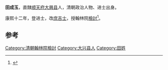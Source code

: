 '''田成玉'''，直隸[[顺天府|顺天府]][[大兴县_(金朝)|大興县]]人，清朝政治人物、进士出身。

康熙十二年，登进士，改[[庶吉士|庶吉士]]，授翰林院[[檢討|檢討]]<ref>{{cite news|author=陈泽希|title=清代北京汉人进士考|url=http://szb.bjedu.cn/jysh/2010-10-15/879.html|accessdate=2013-08-25|newspaper=京教纵横|deadurl=yes|archiveurl=https://web.archive.org/web/20130921053444/http://szb.bjedu.cn/jysh/2010-10-15/879.html|archivedate=2013-09-21}}</ref>。

==参考==
{{Reflist}}
{{清朝官员小作品}}
{{康熙十二年癸丑科殿試金榜}}
[[Category:清朝翰林院檢討|Category:清朝翰林院檢討]]
[[Category:大兴县人|Category:大兴县人]]
[[Category:田姓|Category:田姓]]